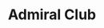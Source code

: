 ---
slug: admiral-club
link: /projects/admiral-club/
category: 'projects'
title: Admiral Club
publicData: Sep 11th 2020
pagesCount: 13
pages: 
        - page:
            - image: ../../assets/images/projects/project-0-openfactoring/1.jpg
            - title: Главная,
        - page:
            - image: ../../assets/images/projects/project-0-openfactoring/1.jpg
            - title: Бани,
        - page:
            - image: ../../assets/images/projects/project-0-openfactoring/1.jpg
            - title: Кухня,
        - page:
            - image: ../../assets/images/projects/project-0-openfactoring/1.jpg
            - title: Бани single,
        - page:
            - image: ../../assets/images/projects/project-0-openfactoring/1.jpg
            - title: Впечатления Лето,
        - page:
            - image: ../../assets/images/projects/project-0-openfactoring/1.jpg
            - title: Впечатления Лето1,
        - page:
            - image: ../../assets/images/projects/project-0-openfactoring/1.jpg
            - title: Впечатления Зима,
        - page:
            - image: ../../assets/images/projects/project-0-openfactoring/1.jpg
            - title: Меню,
        - page:
            - image: ../../assets/images/projects/project-0-openfactoring/1.jpg
            - title: Бронирование номеров,
        - page:
            - image: ../../assets/images/projects/project-0-openfactoring/1.jpg
            - title: Впечатления Single,
        - page:
            - image: ../../assets/images/projects/project-0-openfactoring/1.jpg
            - title: Впечатления бронирование,
        - page:
            - image: ../../assets/images/projects/project-0-openfactoring/1.jpg
            - title: Сертификаты,
        - page:
            - image: ../../assets/images/projects/project-0-openfactoring/1.jpg
            - title: Прайс лист
sortIdx: 40
---